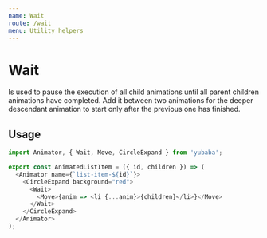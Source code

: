 ```yaml
---
name: Wait
route: /wait
menu: Utility helpers
---
```



# Wait

Is used to pause the execution of all child animations until all parent children animations have completed.
Add it between two animations for the deeper descendant animation to start only after the previous one has finished.

## Usage

```js
import Animator, { Wait, Move, CircleExpand } from 'yubaba';

export const AnimatedListItem = ({ id, children }) => (
  <Animator name={`list-item-${id}`}>
    <CircleExpand background="red">
      <Wait>
        <Move>{anim => <li {...anim}>{children}</li>}</Move>
      </Wait>
    </CircleExpand>
  </Animator>
);
```
